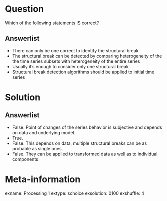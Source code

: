Question
========

Which of the following statements IS correct?

Answerlist
----------

*  There can only be one correct to identify the structural break  
*  The structural break can be detected by comparing heterogeneity of the the time series subsets with heterogeneity of the entire series
*  Usually it's enough to consider only one structural break
*  Structural break detection algorithms should be applied to initial time series 

Solution
========

Answerlist
----------

*  False. Point of changes of the series behavior is subjective and depends on data and underlying model.
*  True.
*  False. This depends on data, multiple structural breaks can be as probable as single ones.
*  False. They can be applied to transformed data as well as to individual components


Meta-information
================
exname: Processing 1
extype: schoice
exsolution: 0100
exshuffle: 4

